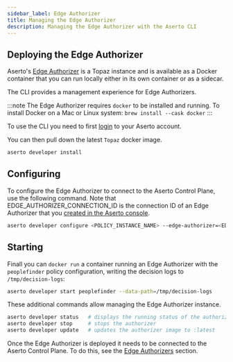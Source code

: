 ```yaml
---
sidebar_label: Edge Authorizer
title: Managing the Edge Authorizer
description: Managing the Edge Authorizer with the Aserto CLI
---
```


## Deploying the Edge Authorizer

Aserto's [Edge Authorizer](/docs/edge-authorizers/overview) is a Topaz instance and is available as a Docker container that you can run locally either in its own container or as a sidecar.

The CLI provides a management experience for Edge Authorizers.

:::note
The Edge Authorizer requires `docker` to be installed and running.
To install Docker on a Mac or Linux system: `brew install --cask docker`
:::

To use the CLI you need to first [login](login) to your Aserto account.

You can then pull down the latest `Topaz` docker image.

```bash
aserto developer install
```

## Configuring

To configure the Edge Authorizer to connect to the Aserto Control Plane, use the following command. Note that EDGE_AUTHORIZER_CONNECTION_ID is the connection ID of an Edge Authorizer that you [created in the Aserto console](/docs/aserto-console/connections/setup-edge.mdx). 

```bash
aserto developer configure <POLICY_INSTANCE_NAME> --edge-authorizer=<EDGE_AUTHORIZER_CONNECTION_ID> [--decision-logging]
```

## Starting 

Finall you can `docker run` a container running an Edge Authorizer with the `peoplefinder` policy configuration, writing the decision logs to `/tmp/decision-logs`:

```bash
aserto developer start peoplefinder --data-path=/tmp/decision-logs
```

These additional commands allow managing the Edge Authorizer instance.

```bash
aserto developer status   # displays the running status of the authorizer
aserto developer stop     # stops the authorizer
aserto developer update   # updates the authorizer image to :latest
```

Once the Edge Authorizer is deployed it needs to be connected to the Aserto Control Plane. To do this, see the [Edge Authorizers](/docs/edge-authorizers/security-and-management) section.